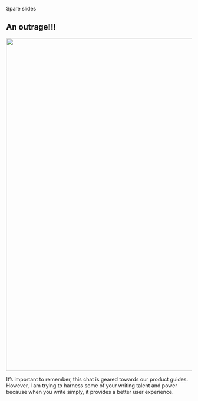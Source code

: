 Spare slides

## An outrage!!!

![](images/outrage.gif){.absolute .fragment width="900"}

::: {.notes}
It's important to remember, this chat is geared towards our product guides. However, I am trying to harness some of your writing talent and power because when you write simply, it provides a better user experience.
:::

